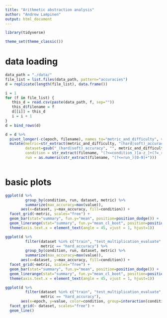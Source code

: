 ```yaml
---
title: "Arithmetic abstraction analysis"
author: "Andrew Lampinen"
output: html_document
---
```


```r
library(tidyverse)
```

```r
theme_set(theme_classic())
```

# data loading

```r
data_path = "./data/"
file_list = list.files(data_path, pattern="accuracies")
d = replicate(length(file_list), data.frame())

i = 1
for (f in file_list) {
   this_d = read.csv(paste(data_path, f, sep=""))
   this_d$filename = f
   d[[i]] = this_d
   i = i + 1
}
d = bind_rows(d)
```

```r
d = d %>%
  pivot_longer(-c(epoch, filename), names_to="metric_and_difficulty", values_to="value") %>%
  mutate(metric=str_extract(metric_and_difficulty, "(hard|soft)_accuracy"),
         dataset=gsub("_(hard|soft)_accuracy", "", metric_and_difficulty),
         condition = str_extract(filename, "(?<=condition_)[a-z_]+(?=_run)"),
         run = as.numeric(str_extract(filename, "(?<=run_)[0-9]+")))
  
```

# basic plots


```r
ggplot(d %>%
         group_by(condition, run, dataset, metric) %>%
         summarize(max_accuracy=max(value)),
       aes(x=dataset, y=max_accuracy, fill=condition)) +
  facet_grid(~metric, scales="free") +
  geom_bar(stat="summary", fun.y="mean", position=position_dodge()) +
  geom_linerange(stat="summary", fun.y="mean_cl_boot", position=position_dodge(width=0.9)) + 
  theme(axis.text.x = element_text(angle = 45, vjust = 1, hjust=1))

```

```r
ggplot(d %>%
         filter(dataset %in% c("train", "test_multiplication_evaluate", "test_exponentiation_evaluate"),
                metric == "hard_accuracy") %>%
         group_by(condition, run, dataset, metric) %>%
         summarize(max_accuracy=max(value)),
       aes(x=dataset, y=max_accuracy, fill=condition)) +
  facet_grid(~metric, scales="free") +
  geom_bar(stat="summary", fun.y="mean", position=position_dodge()) +
  geom_linerange(stat="summary", fun.y="mean_cl_boot", position=position_dodge(width=0.9)) + 
  theme(axis.text.x = element_text(angle = 45, vjust = 1, hjust=1))

```

```r
ggplot(d %>%
         filter(dataset %in% c("train", "test_multiplication_evaluate", "test_exponentiation_evaluate"),
                metric == "hard_accuracy"),
       aes(x=epoch, y=value, color=condition, group=interaction(condition, dataset, run, metric))) +
  facet_grid(~ dataset, scales="free") +
  geom_line() 

```
